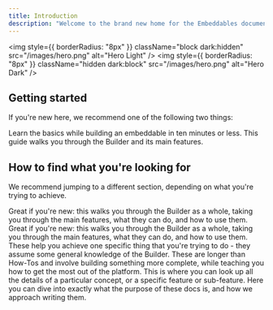 ```yaml
---
title: Introduction
description: "Welcome to the brand new home for the Embeddables documentation"
---
```


<img
  style={{ borderRadius: "8px" }}
  className="block dark:hidden"
  src="/images/hero.png"
  alt="Hero Light"
/>
<img
  style={{ borderRadius: "8px" }}
  className="hidden dark:block"
  src="/images/hero.png"
  alt="Hero Dark"
/>

## Getting started

If you're new here, we recommend one of the following two things:

<CardGroup cols={2}>
  <Card
    title="10-min Quickstart Tutorial"
    icon="pen-to-square"
    href="/tutorials/quickstart"
  >
    Learn the basics while building an embeddable in ten minutes or less.
  </Card>
  <Card title="Guide to the Builder" icon="image" href="/guide">
    This guide walks you through the Builder and its main features.
  </Card>
</CardGroup>

## How to find what you're looking for

We recommend jumping to a different section, depending on what you're trying to achieve.

<CardGroup cols={2}>
  <Card title="Guide to the Builder" icon="signs-post" href="/guide">
    Great if you're new: this walks you through the Builder as a whole, taking
    you through the main features, what they can do, and how to use them.
  </Card>
  <Card title="Features" icon="palette" href="/guide">
    Great if you're new: this walks you through the Builder as a whole, taking
    you through the main features, what they can do, and how to use them.
  </Card>
  <Card title="How-Tos" icon="code" href="/how-tos">
    These help you achieve one specific thing that you're trying to do - they
    assume some general knowledge of the Builder.
  </Card>
  <Card title="Tutorials" icon="screwdriver-wrench" href="/tutorials">
    These are longer than How-Tos and involve building something more complete,
    while teaching you how to get the most out of the platform.
  </Card>
  <Card title="Reference" icon="list" href="/reference">
    This is where you can look up all the details of a particular concept, or a
    specific feature or sub-feature.
  </Card>
  <Card title="About these docs" icon="circle-info" href="/reference">
    Here you can dive into exactly what the purpose of these docs is, and how we
    approach writing them.
  </Card>
</CardGroup>
